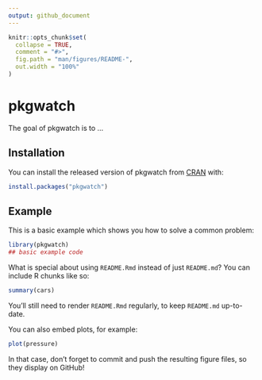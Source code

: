 ```yaml
---
output: github_document
---
```


<!-- README.md is generated from README.Rmd. Please edit that file -->

```r
knitr::opts_chunk$set(
  collapse = TRUE,
  comment = "#>",
  fig.path = "man/figures/README-",
  out.width = "100%"
)
```

# pkgwatch

<!-- badges: start -->
<!-- badges: end -->

The goal of pkgwatch is to ...

## Installation

You can install the released version of pkgwatch from [CRAN](https://CRAN.R-project.org) with:

``` r
install.packages("pkgwatch")
```

## Example

This is a basic example which shows you how to solve a common problem:

```r
library(pkgwatch)
## basic example code
```

What is special about using `README.Rmd` instead of just `README.md`? You can include R chunks like so:

```r
summary(cars)
```

You'll still need to render `README.Rmd` regularly, to keep `README.md` up-to-date.

You can also embed plots, for example:

```r
plot(pressure)
```

In that case, don't forget to commit and push the resulting figure files, so they display on GitHub!
